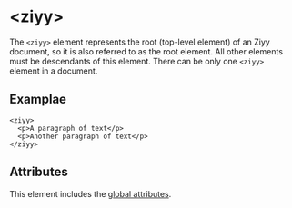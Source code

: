 # \<ziyy>

The `<ziyy>` element represents the root (top-level element) of an Ziyy document, so it is also referred to as the root element. All other elements must be descendants of this element. There can be only one `<ziyy>` element in a document.

## Examplae

```ziyy
<ziyy>
  <p>A paragraph of text</p>
  <p>Another paragraph of text</p>
</ziyy>
```

## Attributes

This element includes the [global attributes](../globals.mdx).
